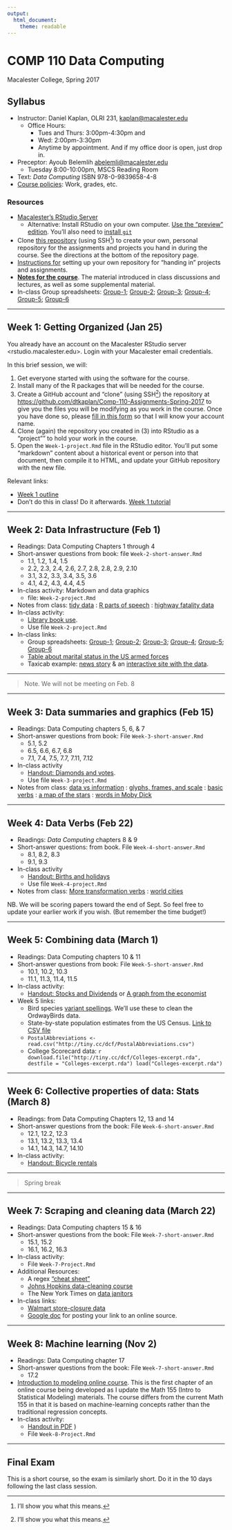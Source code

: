 ```yaml
---
output: 
  html_document: 
    theme: readable
---
```


# COMP 110 Data Computing

Macalester College, Spring 2017

## Syllabus

* Instructor: Daniel Kaplan, OLRI 231, <kaplan@macalester.edu>
    - Office Hours: 
        - Tues and Thurs: 3:00pm-4:30pm and 
        - Wed: 2:00pm-3:30pm
        - Anytime by appointment. And if my office door is open, just drop in.
* Preceptor: Ayoub Belemlih <abelemli@macalester.edu>
    - Tuesday 8:00-10:00pm, MSCS Reading Room
* Text: *Data Computing* ISBN 978-0-9839658-4-8 
* [Course policies](policies.html): Work, grades, etc.



### Resources

* [Macalester's RStudio Server](rstudio.macalester.edu)
    - Alternative: Install RStudio on your own computer. [Use the "preview" edition](https://www.rstudio.com/products/rstudio/download/preview/). You'll also need to [install `git`](https://desktop.github.com/) 
* Clone [this repository](https://github.com/dtkaplan/Comp-110-Assignments-Spring-2017) (using SSH^[I'll show you what this means.]) to create your own, personal repository for the assignments and projects you hand in during the course. See the directions at the bottom of the repository page.
* [Instructions for](https://github.com/dtkaplan/Comp-110-Assignments-Spring-2017) setting up your own repository for "handing in " projects and assignments. 
* [**Notes for the course**](./DCF-materials-book/_book/datainfrastructure.html). The material introduced in class discussions and lectures, as well as some supplemental material.
* In-class Group spreadsheets: [Group-1](https://docs.google.com/spreadsheet/ccc?key=0Am13enSalO74dHNpejZtd3dQTXlPM245R0ZQbG0yYkE&usp=sharing); [Group-2](https://docs.google.com/spreadsheet/ccc?key=0Am13enSalO74dHk1enZoVnhrV09ad2x4dXR1MlpWNFE&usp=sharing); [Group-3](https://docs.google.com/spreadsheet/ccc?key=0Am13enSalO74dElIQkh0SWtyaW9aRkdMZVBERHdJNXc#gid=0); [Group-4](https://docs.google.com/spreadsheet/ccc?key=0Am13enSalO74dEYxdEhWZUI1S3NxN2ZaaThXSEtMVWc&usp=sharing); [Group-5](https://docs.google.com/spreadsheet/ccc?key=0Am13enSalO74dDVsLWJaUHV5emFVQlVfSjFrdmFkYXc&usp=sharing); [Group-6](https://docs.google.com/spreadsheet/ccc?key=0Am13enSalO74dFdvNGpFZkNuUHZqd2g2UEVDc0VEZEE&usp=sharing)

-----------

## Week 1: Getting Organized (Jan 25)

You already have an account on the Macalester RStudio server <rstudio.macalester.edu>. Login with your Macalester email credentials.

In this brief session, we will:

1. Get everyone started with using the software for the course. 
2. Install many of the R packages that will be needed for the course.
3. Create a GitHub account and "clone" (using SSH^[I'll show you what this means.]) the repository at <https://github.com/dtkaplan/Comp-110-Assignments-Spring-2017> to give you the files you will be modifying as you work in the course. Once you have done so, please [fill in this form](https://docs.google.com/forms/d/e/1FAIpQLSdEMEn_uHkv4Wm3BDYZ4TU_XxrrSVfXlQ5S7NK0vZvTTm5u-Q/viewform) so that I will know your account name.
4. Clone (again) the repository you created in (3) into RStudio as a "project"" to hold your work in the course.
5. Open the `Week-1-project.Rmd` file in the RStudio editor. You'll put some "markdown" content about a historical event or person into that document, then compile it to HTML, and update your GitHub repository with the new file.

Relevant links:

- [Week 1 outline](Notes/Week-1-outline.html)
- Don't do this in class! Do it afterwards. [Week 1 tutorial](https://dtkaplan.shinyapps.io/Chapter-01-collection/)

--------------

## Week 2: Data Infrastructure (Feb 1)

* Readings: Data Computing Chapters 1 through 4
* Short-answer questions from book: file `Week-2-short-answer.Rmd`
    - 1.1, 1.2, 1.4, 1.5
    - 2.2, 2.3, 2.4, 2.6, 2.7, 2.8, 2.8, 2.9, 2.10
    - 3.1, 3.2, 3.3, 3.4, 3.5, 3.6
    - 4.1, 4.2, 4.3, 4.4, 4.5
* In-class activity: Markdown and data graphics
    - file: `Week-2-project.Rmd`
* Notes from class: [tidy data](DCF-materials-book/_book/tidy-data.html) : [R parts of speech](DCF-materials-book/_book/r-programming-parts-of-speech.html) : [highway fatality data](DCF-materials-book/_book/case-study-highway-fatalities.html)
* In-class activity: 
    - [Library book use](DCF-materials-book/Handouts/251-Library-Books-github.html). 
    - Use file `Week-2-project.Rmd`
* In-class links:
    - Group spreadsheets: [Group-1](https://docs.google.com/spreadsheet/ccc?key=0Am13enSalO74dHNpejZtd3dQTXlPM245R0ZQbG0yYkE&usp=sharing); [Group-2](https://docs.google.com/spreadsheet/ccc?key=0Am13enSalO74dHk1enZoVnhrV09ad2x4dXR1MlpWNFE&usp=sharing); [Group-3](https://docs.google.com/spreadsheet/ccc?key=0Am13enSalO74dElIQkh0SWtyaW9aRkdMZVBERHdJNXc#gid=0); [Group-4](https://docs.google.com/spreadsheet/ccc?key=0Am13enSalO74dEYxdEhWZUI1S3NxN2ZaaThXSEtMVWc&usp=sharing); [Group-5](https://docs.google.com/spreadsheet/ccc?key=0Am13enSalO74dDVsLWJaUHV5emFVQlVfSjFrdmFkYXc&usp=sharing); [Group-6](https://docs.google.com/spreadsheet/ccc?key=0Am13enSalO74dFdvNGpFZkNuUHZqd2g2UEVDc0VEZEE&usp=sharing)
    - [Table about marital status in the US armed forces](https://docs.google.com/spreadsheets/d/1Ow6Cm4z-Z1Yybk3i352msulYCEDOUaOghmo9ALajyHo/edit#gid=1811988794)
    - Taxicab example:  [news story](http://www.nytimes.com/2014/09/02/science/sharing-taxis-nyc-mathematics.html) & an [interactive site with the data]( http://www.hubcab.org/).

----------

> Note. We will not be meeting on Feb. 8

----------

## Week 3: Data summaries and graphics (Feb 15)

* Readings: Data Computing chapters 5, 6, & 7
* Short-answer questions from book: File `Week-3-short-answer.Rmd`
    - 5.1, 5.2
    - 6.5, 6.6, 6.7, 6.8
    - 7.1, 7.4, 7.5, 7.7, 7.11, 7.12
* In-class activity
    - [Handout: Diamonds and votes](DCF-materials-book/Handouts/Intro-Graphics-Wrangling.pdf). 
    - Use file `Week-3-project.Rmd`
* Notes from class: [data vs information](DCF-materials-book/_book/data-vs-information.html) : [glyphs, frames, and scale](DCF-materials-book/_book/glyphs-frames-and-scales.html) : [basic verbs](DCF-materials-book/_book/basicdataverbs.html) : [a map of the stars](DCF-materials-book/_book/mapping-the-stars.html) : [words in Moby Dick](DCF-materials-book/_book/case-study-in-basic-data-verbs-moby-dick.html)



----------

## Week 4: Data Verbs (Feb 22)

* Readings: *Data Computing* chapters 8 & 9
* Short-answer questions: from book. File `Week-4-short-answer.Rmd`
    - 8.1, 8.2, 8.3
    - 9.1, 9.3
* In-class activity
    - [Handout: Births and holidays](DCF-materials-book/Handouts/453-Births-and-holidays.pdf)
    - Use file `Week-4-project.Rmd`
* Notes from class: [More transformation verbs](DCF-materials-book/_book/more-transformation-verbs.html) : [world cities](DCF-materials-book/_book/cities-of-the-world.html) 

NB. We will be scoring papers toward the end of Sept. So feel free to update your earlier work if you wish. (But remember the time budget!)

------------

## Week 5: Combining data (March 1)

* Readings: Data Computing chapters 10 & 11
* Short-answer questions from book: File `Week-5-short-answer.Rmd`
    - 10.1, 10.2, 10.3
    - 11.1, 11.3, 11.4, 11.5
* In-class activity:
    - [Handout: Stocks and Dividends](DCF-materials-book/Handouts/551-Stocks-and-dividends.pdf) or
    [A graph from the economist](DCF-materials-book/Handouts/552-Economist-graph.pdf)
* Week 5 links:
    - Bird species [variant spellings](https://docs.google.com/spreadsheets/d/1GDKeulVSRXL7Q_5Q0a7Offc_IPX2T4sZ80VN5VLASew/edit#gid=0).  We'll use these to clean the OrdwayBirds data.
    - State-by-state population estimates from the US Census. [Link to CSV file](http://www.census.gov/popest/data/state/asrh/2015/files/SCPRC-EST2015-18+POP-RES.csv)
    - `PostalAbbreviations <- read.csv("http://tiny.cc/dcf/PostalAbbreviations.csv")`
    - College Scorecard data:
        ```r
download.file("http://tiny.cc/dcf/Colleges-excerpt.rda", 
              destfile = "Colleges-excerpt.rda")
load("Colleges-excerpt.rda")
```

--------------

## Week 6: Collective properties of data: Stats (March 8)

* Readings: from Data Computing Chapters 12, 13 and 14
* Short-answer questions from the book: File `Week-6-short-answer.Rmd`
    - 12.1, 12.2, 12.3
    - 13.1, 13.2, 13.3, 13.4
    - 14.1, 14.3, 14.7, 14.10
* In-class activity:
    - [Handout: Bicycle rentals](DCF-materials-book/Handouts/452-Bicycle-Rentals.pdf)
    
---------
    
> Spring break

------------

## Week 7: Scraping and cleaning data (March 22)

* Readings: Data Computing chapters 15 & 16
* Short-answer questions from the book: File `Week-7-short-answer.Rmd`
    - 15.1, 15.2
    - 16.1, 16.2, 16.3
* In-class activity:
    - File `Week-7-Project.Rmd`
* Additional Resources:
    - A regex ["cheat sheet"](http://krijnhoetmer.nl/stuff/regex/cheat-sheet/)
    - [Johns Hopkins data-cleaning course](https://www.coursera.org/course/getdata)
    - The New York Times on [data janitors](http://www.nytimes.com/2014/08/18/technology/for-big-data-scientists-hurdle-to-insights-is-janitor-work.html?_r=0)
* In-class links:
    - [Walmart store-closure data](http://news.walmart.com/news-archive/2016/01/15/walmart-continues-sharpened-focus-on-portfolio-management)
    - [Google doc](https://docs.google.com/spreadsheets/d/1Ow6Cm4z-Z1Yybk3i352msulYCEDOUaOghmo9ALajyHo/edit#gid=1811988794) for posting your link to an online source.
    
-------------

## Week 8: Machine learning (Nov 2)


* Readings: Data Computing chapter 17
* Short-answer questions from the book: File `Week-7-short-answer.Rmd`
    - 17.2
* [Introduction to modeling online course](https://www.datacamp.com/courses/introduction-to-statistical-modeling-part-1). This is the first chapter of an online course being developed as I update the Math 155 (Intro to Statistical Modeling) materials. The course differs from the current Math 155 in that it is based on machine-learning concepts rather than the traditional regression concepts. 
* In-class activity:
    - [Handout in PDF](DCF-materials-book/Handouts/863-UnsupervisedGenetics.pdf)
)
    - File `Week-8-Project.Rmd`

--------------

## Final Exam 

This is a short course, so the exam is similarly short. Do it in the 10 days following the last class session.

